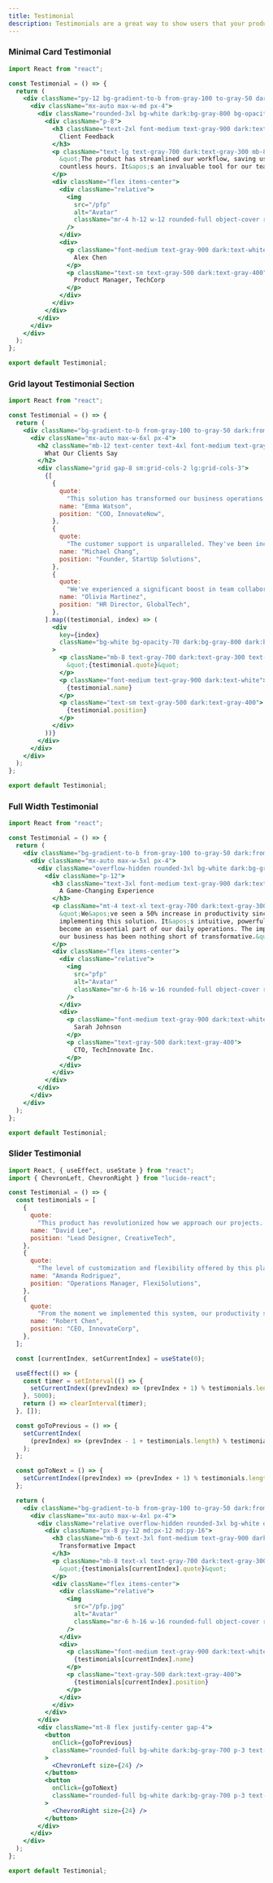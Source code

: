 ```yaml
---
title: Testimonial
description: Testimonials are a great way to show users that your product is loved by others.
---
```


### Minimal Card Testimonial
<Preview>
<MinimalCardTestimonial />
</Preview>

```jsx showLineNumbers
import React from "react";

const Testimonial = () => {
  return (
    <div className="py-12 bg-gradient-to-b from-gray-100 to-gray-50 dark:from-gray-800 dark:to-gray-900">
      <div className="mx-auto max-w-md px-4">
        <div className="rounded-3xl bg-white dark:bg-gray-800 bg-opacity-70 dark:bg-opacity-70">
          <div className="p-8">
            <h3 className="text-2xl font-medium text-gray-900 dark:text-white mb-4">
              Client Feedback
            </h3>
            <p className="text-lg text-gray-700 dark:text-gray-300 mb-8 leading-relaxed">
              &quot;The product has streamlined our workflow, saving us
              countless hours. It&apos;s an invaluable tool for our team.&quot;
            </p>
            <div className="flex items-center">
              <div className="relative">
                <img
                  src="/pfp"
                  alt="Avatar"
                  className="mr-4 h-12 w-12 rounded-full object-cover ring-2 ring-white dark:ring-gray-700"
                />
              </div>
              <div>
                <p className="font-medium text-gray-900 dark:text-white">
                  Alex Chen
                </p>
                <p className="text-sm text-gray-500 dark:text-gray-400">
                  Product Manager, TechCorp
                </p>
              </div>
            </div>
          </div>
        </div>
      </div>
    </div>
  );
};

export default Testimonial;
```

### Grid layout Testimonial Section
<Preview>
<TestimonialSectionwithGridlayout />
</Preview>

```jsx showLineNumbers
import React from "react";

const Testimonial = () => {
  return (
    <div className="bg-gradient-to-b from-gray-100 to-gray-50 dark:from-gray-900 dark:to-gray-800 py-16">
      <div className="mx-auto max-w-6xl px-4">
        <h2 className="mb-12 text-center text-4xl font-medium text-gray-900 dark:text-white">
          What Our Clients Say
        </h2>
        <div className="grid gap-8 sm:grid-cols-2 lg:grid-cols-3">
          {[
            {
              quote:
                "This solution has transformed our business operations. The efficiency gains are remarkable.",
              name: "Emma Watson",
              position: "COO, InnovateNow",
            },
            {
              quote:
                "The customer support is unparalleled. They've been incredibly responsive and helpful throughout our journey.",
              name: "Michael Chang",
              position: "Founder, StartUp Solutions",
            },
            {
              quote:
                "We've experienced a significant boost in team collaboration since adopting this platform.",
              name: "Olivia Martinez",
              position: "HR Director, GlobalTech",
            },
          ].map((testimonial, index) => (
            <div
              key={index}
              className="bg-white bg-opacity-70 dark:bg-gray-800 dark:bg-opacity-70 rounded-3xl p-8 transition-all duration-300 hover:transform hover:scale-105"
            >
              <p className="mb-8 text-gray-700 dark:text-gray-300 text-lg leading-relaxed">
                &quot;{testimonial.quote}&quot;
              </p>
              <p className="font-medium text-gray-900 dark:text-white">
                {testimonial.name}
              </p>
              <p className="text-sm text-gray-500 dark:text-gray-400">
                {testimonial.position}
              </p>
            </div>
          ))}
        </div>
      </div>
    </div>
  );
};

export default Testimonial;
```

### Full Width Testimonial
<Preview>
<FullWidthTestimonial />
</Preview>

```jsx showLineNumbers
import React from "react";

const Testimonial = () => {
  return (
    <div className="bg-gradient-to-b from-gray-100 to-gray-50 dark:from-gray-800 dark:to-gray-900 py-16">
      <div className="mx-auto max-w-5xl px-4">
        <div className="overflow-hidden rounded-3xl bg-white dark:bg-gray-800 bg-opacity-70 dark:bg-opacity-70">
          <div className="p-12">
            <h3 className="text-3xl font-medium text-gray-900 dark:text-white mb-6">
              A Game-Changing Experience
            </h3>
            <p className="mt-4 text-xl text-gray-700 dark:text-gray-300 leading-relaxed mb-8">
              &quot;We&apos;ve seen a 50% increase in productivity since
              implementing this solution. It&apos;s intuitive, powerful, and has
              become an essential part of our daily operations. The impact on
              our business has been nothing short of transformative.&quot;
            </p>
            <div className="flex items-center">
              <div className="relative">
                <img
                  src="pfp"
                  alt="Avatar"
                  className="mr-6 h-16 w-16 rounded-full object-cover ring-2 ring-white dark:ring-gray-700"
                />
              </div>
              <div>
                <p className="font-medium text-gray-900 dark:text-white text-lg">
                  Sarah Johnson
                </p>
                <p className="text-gray-500 dark:text-gray-400">
                  CTO, TechInnovate Inc.
                </p>
              </div>
            </div>
          </div>
        </div>
      </div>
    </div>
  );
};

export default Testimonial;
```

### Slider Testimonial
<Preview>
<SliderTestimonial />
</Preview>

```jsx showLineNumbers
import React, { useEffect, useState } from "react";
import { ChevronLeft, ChevronRight } from "lucide-react";

const Testimonial = () => {
  const testimonials = [
    {
      quote:
        "This product has revolutionized how we approach our projects. The intuitive interface and powerful features have made our team more efficient and creative. It's not just a tool; it's a catalyst for innovation.",
      name: "David Lee",
      position: "Lead Designer, CreativeTech",
    },
    {
      quote:
        "The level of customization and flexibility offered by this platform is unmatched. It has allowed us to tailor our workflows perfectly to our unique needs.",
      name: "Amanda Rodriguez",
      position: "Operations Manager, FlexiSolutions",
    },
    {
      quote:
        "From the moment we implemented this system, our productivity skyrocketed. The seamless integration with our existing tools made the transition smooth and the benefits immediate.",
      name: "Robert Chen",
      position: "CEO, InnovateCorp",
    },
  ];

  const [currentIndex, setCurrentIndex] = useState(0);

  useEffect(() => {
    const timer = setInterval(() => {
      setCurrentIndex((prevIndex) => (prevIndex + 1) % testimonials.length);
    }, 5000);
    return () => clearInterval(timer);
  }, []);

  const goToPrevious = () => {
    setCurrentIndex(
      (prevIndex) => (prevIndex - 1 + testimonials.length) % testimonials.length
    );
  };

  const goToNext = () => {
    setCurrentIndex((prevIndex) => (prevIndex + 1) % testimonials.length);
  };

  return (
    <div className="bg-gradient-to-b from-gray-100 to-gray-50 dark:from-gray-900 dark:to-gray-800 py-16">
      <div className="mx-auto max-w-4xl px-4">
        <div className="relative overflow-hidden rounded-3xl bg-white dark:bg-gray-800 bg-opacity-70 dark:bg-opacity-70">
          <div className="px-8 py-12 md:px-12 md:py-16">
            <h3 className="mb-6 text-3xl font-medium text-gray-900 dark:text-white">
              Transformative Impact
            </h3>
            <p className="mb-8 text-xl text-gray-700 dark:text-gray-300 leading-relaxed">
              &quot;{testimonials[currentIndex].quote}&quot;
            </p>
            <div className="flex items-center">
              <div className="relative">
                <img
                  src="/pfp.jpg"
                  alt="Avatar"
                  className="mr-6 h-16 w-16 rounded-full object-cover ring-2 ring-white dark:ring-gray-700"
                />
              </div>
              <div>
                <p className="font-medium text-gray-900 dark:text-white text-lg">
                  {testimonials[currentIndex].name}
                </p>
                <p className="text-gray-500 dark:text-gray-400">
                  {testimonials[currentIndex].position}
                </p>
              </div>
            </div>
          </div>
        </div>
        <div className="mt-8 flex justify-center gap-4">
          <button
            onClick={goToPrevious}
            className="rounded-full bg-white dark:bg-gray-700 p-3 text-gray-800 dark:text-gray-200 hover:bg-gray-50 dark:hover:bg-gray-600 transition-all duration-300"
          >
            <ChevronLeft size={24} />
          </button>
          <button
            onClick={goToNext}
            className="rounded-full bg-white dark:bg-gray-700 p-3 text-gray-800 dark:text-gray-200 hover:bg-gray-50 dark:hover:bg-gray-600 transition-all duration-300"
          >
            <ChevronRight size={24} />
          </button>
        </div>
      </div>
    </div>
  );
};

export default Testimonial;
```